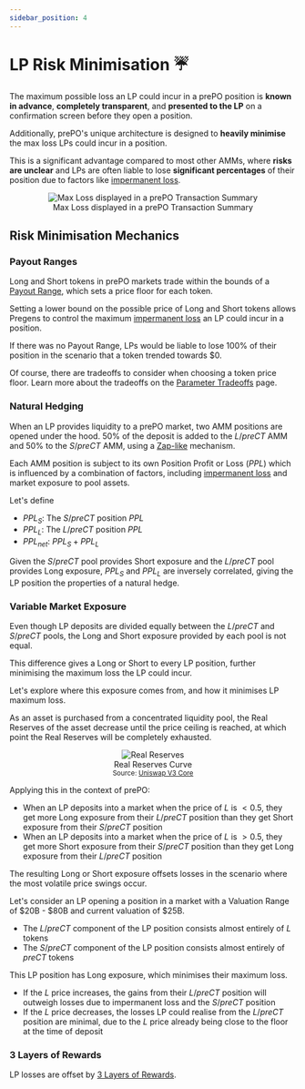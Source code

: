 ```yaml
---
sidebar_position: 4
---
```


# LP Risk Minimisation ☔️

The maximum possible loss an LP could incur in a prePO position is **known in advance**, **completely transparent**, and **presented to the LP** on a confirmation screen before they open a position.

Additionally, prePO's unique architecture is designed to **heavily minimise** the max loss LPs could incur in a position.

This is a significant advantage compared to most other AMMs, where **risks are unclear** and LPs are often liable to lose **significant percentages** of their position due to factors like [impermanent loss](https://finematics.com/impermanent-loss-explained/).

<center>
  <figure height="50%">
    <img alt="Max Loss displayed in a prePO Transaction Summary" src={"/img/max-loss.png"} />
    <figcaption>Max Loss displayed in a prePO Transaction Summary</figcaption>
  </figure>
</center>

## Risk Minimisation Mechanics

### Payout Ranges

Long and Short tokens in prePO markets trade within the bounds of a [Payout Range](/concepts/markets#payout-range), which sets a price floor for each token.

Setting a lower bound on the possible price of Long and Short tokens allows Pregens to control the maximum [impermanent loss](https://finematics.com/impermanent-loss-explained/) an LP could incur in a position.

If there was no Payout Range, LPs would be liable to lose 100% of their position in the scenario that a token trended towards $0.

Of course, there are tradeoffs to consider when choosing a token price floor. Learn more about the tradeoffs on the [Parameter Tradeoffs](/developer/parameter-tradeoffs) page.

### Natural Hedging

When an LP provides liquidity to a prePO market, two AMM positions are opened under the hood. 50% of the deposit is added to the $L/preCT$ AMM and 50% to the $S/preCT$ AMM, using a [Zap-like](https://learn.zapper.fi/articles/what-is-a-zap) mechanism.

Each AMM position is subject to its own Position Profit or Loss ($PPL$) which is influenced by a combination of factors, including [impermanent loss](https://finematics.com/impermanent-loss-explained/) and market exposure to pool assets.

Let's define

- $PPL_S$: The $S/preCT$ position $PPL$
- $PPL_L$: The $L/preCT$ position $PPL$
- $PPL_{net}$: $PPL_S + PPL_L$

Given the $S/preCT$ pool provides Short exposure and the $L/preCT$ pool provides Long exposure, $PPL_S$ and $PPL_L$ are inversely correlated, giving the LP position the properties of a natural hedge.

### Variable Market Exposure

Even though LP deposits are divided equally between the $L/preCT$ and $S/preCT$ pools, the Long and Short exposure provided by each pool is not equal.

This difference gives a Long or Short to every LP position, further minimising the maximum loss the LP could incur.

Let's explore where this exposure comes from, and how it minimises LP maximum loss.

As an asset is purchased from a concentrated liquidity pool, the Real Reserves of the asset decrease until the price ceiling is reached, at which point the Real Reserves will be completely exhausted.

<figure>
  <center>
    <img alt="Real Reserves" src={"/img/real-reserves.png"} style={{ maxWidth: "20rem" }} />
    <figcaption><span>Real Reserves Curve</span><br/><sub>Source: <a href="https://uniswap.org/whitepaper-v3.pdf">Uniswap V3 Core</a></sub></figcaption>
  </center>
</figure>

Applying this in the context of prePO:

- When an LP deposits into a market when the price of $L$ is $<0.5$, they get more Long exposure from their $L/preCT$ position than they get Short exposure from their $S/preCT$ position
- When an LP deposits into a market when the price of $L$ is $>0.5$, they get more Short exposure from their $S/preCT$ position than they get Long exposure from their $L/preCT$ position

The resulting Long or Short exposure offsets losses in the scenario where the most volatile price swings occur.

Let's consider an LP opening a position in a market with a Valuation Range of $20B - $80B and current valuation of $25B. 

- The $L/preCT$ component of the LP position consists almost entirely of $L$ tokens
- The $S/preCT$ component of the LP position consists almost entirely of $preCT$ tokens

This LP position has Long exposure, which minimises their maximum loss.

- If the $L$ price increases, the gains from their $L/preCT$ position will outweigh losses due to impermanent loss and the $S/preCT$ position
- If the $L$ price decreases, the losses LP could realise from the $L/preCT$ position are minimal, due to the $L$ price already being close to the floor at the time of deposit

### 3 Layers of Rewards

LP losses are offset by [3 Layers of Rewards](/concepts/rewards).
